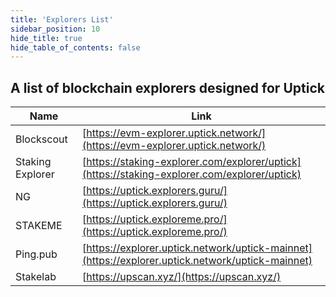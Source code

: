 ```yaml
---
title: 'Explorers List'
sidebar_position: 10
hide_title: true
hide_table_of_contents: false
---
```



<PageTitle iconUrl="img/uptick-icon.svg" title="Uptick Explorers List" />

## A list of blockchain explorers designed for Uptick

| Name             | Link |
| ---------------- | ---- |
| Blockscout | [https://evm-explorer.uptick.network/](https://evm-explorer.uptick.network/) |
| Staking Explorer | [https://staking-explorer.com/explorer/uptick](https://staking-explorer.com/explorer/uptick) |
| NG | [https://uptick.explorers.guru/](https://uptick.explorers.guru/) |
| STAKEME | [https://uptick.exploreme.pro/](https://uptick.exploreme.pro/) |
| Ping.pub | [https://explorer.uptick.network/uptick-mainnet](https://explorer.uptick.network/uptick-mainnet) |
| Stakelab | [https://upscan.xyz/](https://upscan.xyz/) |
